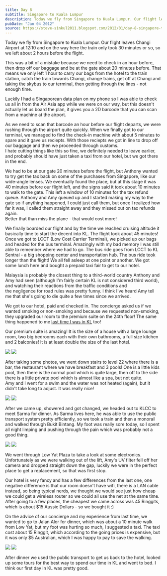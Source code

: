 ```yaml
---
title: Day 8
subtitle: Singapore to Kuala Lumpur
description: Today we fly from Singapore to Kuala Lumpur. Our flight leaves Changi Airport at 12:10 and on the way here the train only took 30 minutes o...
pubDate: "Jan 04 2012"
source: https://steve-sinkul2011.blogspot.com/2012/01/day-8-singapore-to-kuala-lumpur.html
---
```



Today we fly from Singapore to Kuala Lumpur. Our flight leaves Changi Airport at 12:10 and on the way here the train only took 30 minutes or so, so we left about 2 hours before the flight.

This was a bit of a mistake because we need to check in an hour before, then drop off our baggage and be at the gate about 20 minutes before. That means we only left 1 hour to carry our bags from the hotel to the train station, catch the train towards Changi, change trains, get off at Changi and taking the skybus to our terminal, then getting through the lines - not enough time.

Luckily I had a Singaporean data plan on my phone so I was able to check us all in from the Air Asia app while we were on our way, but this doesn't actually let us board the plan, it gives you a 2D barcode that you can scan from a machine at the airport.

As we need to scan that barcode an hour before our flight departs, we were rushing through the airport quite quickly. When we finally got to our terminal, we managed to find the check-in machine with about 5 minutes to spare and it gave us reciepts. With those reciepts we got in line to drop off our baggage and then we proceeded through customs.  
I hate cutting things like this so fine, we definitely needed to leave earlier, and probably should have just taken a taxi from our hotel, but we got there in the end.

We had to be at our gate 20 minutes before the flight, but Anthony wanted to try get the tax back on some of the purchases from Singapore, like our wide-angle lenses. We eventually found the place, but at this stage it was 40 minutes before our flight left, and the signs said it took about 10 minutes to walk to the gate. This left a window of 10 minutes for the tax refund queue. Anthony and Amy queued up and I started making my way to the gate so if anything happened, I could just call them, but once I realized how far it was, I called them straight away and they missed out on tax refunds again.  
Better that than miss the plane - that would cost more!

We finally boarded our flight and by the time we reached cruising altitude it basically time to start the decent into KL. The flight took about 45 minutes! Once we got to LCCT (Low Cost Carrier Terminal), we picked up our bags and headed for the bus terminal. Amazingly with my bad memory I was still able to remember where we had to go. The bus ride goes from LCCT to KL Sentral - a big shopping center and transportation hub. The bus ride took longer than the flight! We all fell asleep at one point or another. We got some lunch here and bought a prepaid taxi fair to get to our hotel.

Malaysia is probably the closest thing to a third-world country Anthony and Amy had seen (although I'm fairly certain KL is not considered third world), and watching their reactions from the traffic conditions and the negligence for road rules was pretty funny. I think I've heard Amy tell me that she's going to die quite a few times since we arrived.

We got to our hotel, paid and checked in. The concierge asked us if we wanted smoking or non-smoking and because we requested non-smoking, they upgraded our room to the premium suite on the 24th floor! The same thing happened to me [last time I was in KL](https://blog.stevenocchipinti.com/travel/2010-kuala-lumpur-hong-kong/2010-11-24-day-01) too!

Our premium suite is amazing! It is the size of a house with a large lounge room, two big bedrooms each with their own bathrooms, a full size kitchen and 2 balconies! It is at least double the size of the last hotel.

<Grid>
  <Img src="2011-singapore-kuala-lumpur/vec6v89nalevyuuzinti.jpg" />
  <Img src="2011-singapore-kuala-lumpur/cugvhguziys8iar2ubcc.jpg" />
</Grid>

After taking some photos, we went down stairs to level 22 where there is a bar, the restaurant where we have breakfast and 3 pools! One is a little kids pool, then there is the normal pool which is quite large, then off to the side there is a little private pool which is almost like a spa, but not quite.  
Amy and I went for a swim and the water was not heated (again), but it didn't take long to adjust. It was really nice!

<Grid>
  <Img src="2011-singapore-kuala-lumpur/cvryzotmufs39o3fxp2a.jpg" />
  <Img src="2011-singapore-kuala-lumpur/u1eq6gjlawnmfmzupxbf.jpg" />
</Grid>

After we came up, showered and got changed, we headed out to KLCC to meet Sarma for dinner. As Sarma lives here, he was able to use the public transport system pretty efficiently, so we took a train and then a monorail and walked through Bukit Bintang. My foot was really sore today, so I spent all night limping and pushing through the pain which was probably not a good thing.

<Grid>
  <Img src="2011-singapore-kuala-lumpur/dxmwnwuionvxd54w1jnq.jpg" />
  <Img src="2011-singapore-kuala-lumpur/sk7ejqachldduh96rloc.jpg" />
</Grid>

We went through Low Yat Plaza to take a look at some electronics. Unfortunately as we were walking out of the lift, Amy's UV filter fell off her camera and dropped straight down the gap, luckily we were in the perfect place to get a replacement, so that was first stop.

Our hotel is very fancy and has a few differences from the last one, one negative difference is that our room doesn't have wifi, there is a LAN cable instead, so being typical nerds, we thought we would see just how cheap we could get a wireless router so we could all use the net at the same time. After going to a few places, the cheapest we came across was 45 Ringgits, which is about $15 Aussie Dollars - so we bought it :)

On the advice of our concierge and my experience from last time, we wanted to go to Jalan Alor for dinner, which was about a 10 minute walk from Low Yat, but my foot was hurting so much, I suggested a taxi. The taxi cost about 15 Ringgit, which according to the going prices is expensive, but it was only $5 Australian, which I was happy to pay to save the walking.

<Grid>
  <Img src="2011-singapore-kuala-lumpur/andfhbwmtscxiqxx7ik2.jpg" />
  <Img src="2011-singapore-kuala-lumpur/zqhzd4twfwtzsbcykbzt.jpg" />
</Grid>

After dinner we used the public transport to get us back to the hotel, looked up some tours for the best way to spend our time in KL and went to bed. I think our first day in KL was pretty good.
